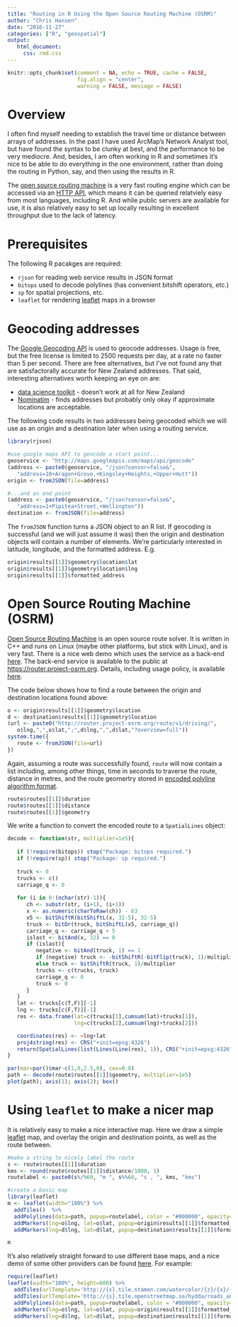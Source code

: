 ```yaml
---
title: "Routing in R Using the Open Source Routing Machine (OSRM)"
author: "Chris Hansen"
date: "2016-11-27"
categories: ["R", "geospatial"]
output: 
   html_document:
     css: rmd.css
---
```


```r
knitr::opts_chunk$set(comment = NA, echo = TRUE, cache = FALSE,
                      fig.align = "center",
                      warning = FALSE, message = FALSE)
```

# Overview

I often find myself needing to establish the travel time or distance between
arrays of addresses.  In the past I have used ArcMap's Network Analyst tool,
but have found the syntax to be clunky at best, and the performance to be very
mediocre.  And, besides, I am often working in R and sometimes it's nice to be
able to do everything in the one environment, rather than doing the routing in
Python, say, and then using the results in R.  

The [open source routing machine](http://project-osrm.org/) is a very fast
routing engine which can be accessed via an
[HTTP API](https://github.com/Project-OSRM/osrm-backend/blob/master/docs/http.md),
which means it can be queried relatviely easy from most languages, including R.
And while public servers are available for use, it is also relatively easy to
set up locally resulting in excellent throughput due to the lack of latency.


# Prerequisites

The following R pacakges are required:

* `rjson` for reading web service results in JSON format
* `bitops` used to decode polylines (has convenient bitshift operators, etc.)
* `sp` for spatial projections, etc.
* `leaflet` for rendering <a href="http://leafletjs.com/">leaflet</a> maps in 
  a browser
  

# Geocoding addresses

The <a href="https://developers.google.com/maps/documentation/geocoding/">Google 
Geocoding API</a> is used to geocode addresses.  Usage is free, but the free 
license is limited to 2500 requests per day, at a rate no faster than 5 per 
second.  There are free alternatives, but I've not found any that are 
satisfactorally accurate for New Zealand addresses.  That said, interesting
alternatives worth keeping an eye on are:

* [data science toolkit](http://www.datasciencetoolkit.org/) - doesn't work at
all for New Zealand
* [Nominatim](http://wiki.openstreetmap.org/wiki/Nominatim) - finds   addresses
but probably only okay if approximate locations are acceptable.
  
The following code results in two addresses being geocoded which we will use
as an origin and a destination later when using a routing service.

```r
library(rjson)

#use google maps API to geocode a start point...
geoservice <- "http://maps.googleapis.com/maps/api/geocode"
(address <- paste0(geoservice, "/json?sensor=false&",
   "address=10+Aragon+Grove,+Kingsley+Heights,+Upper+Hutt"))
origin <- fromJSON(file=address)

#...and an end point
(address <- paste0(geoservice, "/json?sensor=false&",
   "address=1+Pipitea+Street,+Wellington"))
destination <- fromJSON(file=address)
```

The ```fromJSON``` function turns a JSON object to an R list.  If geocoding is 
successful (and we will just assume it was) then the origin and
destination objects will contain a number of elements.  We're particularly 
interested in latitude, longitude, and the formatted address.  E.g.

```r
origin$results[[1]]$geometry$location$lat
origin$results[[1]]$geometry$location$lng
origin$results[[1]]$formatted_address
```


# Open Source Routing Machine (OSRM)

<a href="http://project-osrm.org/">Open Source Routing Machine</a> is an open
source route solver.  It is written in C++ and runs on Linux (maybe other
platforms, but stick with Linux), and is very fast.  There is a nice web demo
which uses the service as a back-end
<a href="http://map.project-osrm.org/">here</a>.  The back-end service is
available to the public at
[https://router.project-osrm.org](https://router.project-osrm.org).
Details, including usage policy, is available
<a href="https://github.com/Project-OSRM/osrm-backend/wiki/API Usage Policy">
here</a>. 

The code below shows how to find a route between the origin and destination 
locations found above:

```r
o <- origin$results[[1]]$geometry$location
d <- destination$results[[1]]$geometry$location
(url <- paste0("http://router.project-osrm.org/route/v1/driving/", 
   o$lng,",",o$lat,";",d$lng,",",d$lat,"?overview=full"))
system.time({
   route <- fromJSON(file=url)
})
```

Again, assuming a route was successfully found, `route` will now contain a list
including, among other things, time in seconds to traverse the route, distance
in metres, and the route geomertry stored in 
[encoded polyline algorithm format](https://developers.google.com/maps/documentation/utilities/polylinealgorithm).

```r
route$routes[[1]]$duration
route$routes[[1]]$distance
route$routes[[1]]$geometry
```

We write a function to convert the encoded route to a `SpatialLines` object:

```r
decode <- function(str, multiplier=1e5){
   
   if (!require(bitops)) stop("Package: bitops required.")
   if (!require(sp)) stop("Package: sp required.")
   
   truck <- 0
   trucks <- c()
   carriage_q <- 0
   
   for (i in 0:(nchar(str)-1)){
      ch <- substr(str, (i+1), (i+1))
      x <- as.numeric(charToRaw(ch)) - 63
      x5 <- bitShiftR(bitShiftL(x, 32-5), 32-5)
      truck <- bitOr(truck, bitShiftL(x5, carriage_q))
      carriage_q <- carriage_q + 5
      islast <- bitAnd(x, 32) == 0
      if (islast){
         negative <- bitAnd(truck, 1) == 1
         if (negative) truck <- -bitShiftR(-bitFlip(truck), 1)/multiplier
         else truck <- bitShiftR(truck, 1)/multiplier
         trucks <- c(trucks, truck)
         carriage_q <- 0
         truck <- 0
      }
   }
   lat <- trucks[c(T,F)][-1]
   lng <- trucks[c(F,T)][-1]
   res <- data.frame(lat=c(trucks[1],cumsum(lat)+trucks[1]), 
                     lng=c(trucks[2],cumsum(lng)+trucks[2]))

   coordinates(res) <- ~lng+lat
   proj4string(res) <- CRS("+init=epsg:4326")
   return(SpatialLines(list(Lines(Line(res), 1)), CRS("+init=epsg:4326")))
}
```
```r
par(mar=par()$mar-c(1,0,2.5,0), cex=0.8)
path <- decode(route$routes[[1]]$geometry, multiplier=1e5)
plot(path); axis(1); axis(2); box()
```


# Using ```leaflet``` to make a nicer map

It is relatively easy to make a nice interactive map.  Here we draw a simple
<a href="http://leafletjs.com/">leaflet</a> map, and overlay the origin and
destination points, as well as the route between.

```r
#make a string to nicely label the route
s <- route$routes[[1]]$duration
kms <- round(route$routes[[1]]$distance/1000, 1)
routelabel <- paste0(s%/%60, "m ", s%%60, "s , ", kms, "kms")

#create a basic map
library(leaflet)
m <- leaflet(width="100%") %>% 
  addTiles()  %>% 
  addPolylines(data=path, popup=routelabel, color = "#000000", opacity=1, weight = 3) %>%
  addMarkers(lng=o$lng, lat=o$lat, popup=origin$results[[1]]$formatted_address) %>%
  addMarkers(lng=d$lng, lat=d$lat, popup=destination$results[[1]]$formatted_address)
```
```r
m
```

It's also relatively straight forward to use different base maps, and a nice 
demo of some other providers can be found 
<a href="http://leaflet-extras.github.io/leaflet-providers/preview/">here</a>.
For example:

```r
require(leaflet)
leaflet(width="100%", height=600) %>% 
  addTiles(urlTemplate='http://{s}.tile.stamen.com/watercolor/{z}/{x}/{y}.png') %>%
  addTiles(urlTemplate='http://{s}.tile.openstreetmap.se/hydda/roads_and_labels/{z}/{x}/{y}.png') %>%
  addPolylines(data=path, popup=routelabel, color = "#000000", opacity=1, weight = 3) %>%
  addMarkers(lng=o$lng, lat=o$lat, popup=origin$results[[1]]$formatted_address) %>%
  addMarkers(lng=d$lng, lat=d$lat, popup=destination$results[[1]]$formatted_address)
```
